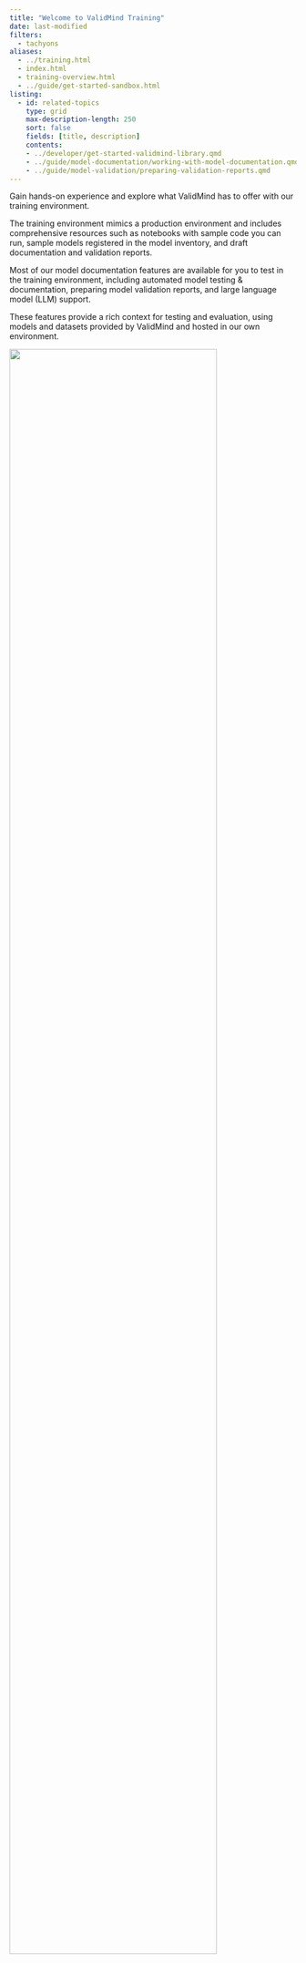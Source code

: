 ```yaml
---
title: "Welcome to ValidMind Training"
date: last-modified
filters:
  - tachyons
aliases:
  - ../training.html
  - index.html
  - training-overview.html
  - ../guide/get-started-sandbox.html
listing:
  - id: related-topics
    type: grid
    max-description-length: 250
    sort: false
    fields: [title, description]
    contents:
    - ../developer/get-started-validmind-library.qmd
    - ../guide/model-documentation/working-with-model-documentation.qmd
    - ../guide/model-validation/preparing-validation-reports.qmd
---
```


Gain hands-on experience and explore what ValidMind has to offer with our training environment. 

The training environment mimics a production environment and includes comprehensive resources such as notebooks with sample code you can run, sample models registered in the model inventory, and draft documentation and validation reports.

:::: {.flex .flex-wrap .justify-around}

::: {.w-50-ns}

Most of our model documentation features are available for you to test in the training environment, including automated model testing & documentation, preparing model validation reports, and large language model (LLM) support. 

These features provide a rich context for testing and evaluation, using models and datasets provided by ValidMind and hosted in our own environment. 

:::

::: {.w-40-ns}

<!-- Using the variable in alt text messes up the image display  -->

![](/assets/img/validmind-demo-compact.png){width=85% fig-alt="An image showing the main ValidMind Platform main dashboard"}

:::

::::

::: {.prereq}

## {{< fa graduation-cap >}} Onboarding

Step-by-step instructions: 

1. Get your access credentials from ValidMind. 

   If you haven't reached out to us yet, email <info@validmind.ai> to enquire about access to the training environment.

<!--- FUTURE step for self-signup
1. Get your access credentials for the {{< var vm.platform >}} by signing up with ValidMind: [{{< var url.us1 >}}]({{< var url.us1 >}})
   
   This is the login URL for our {{< var vm.platform >}} where you can look at the model inventory for the different models. 
--->

2. When you receive your access credentials, make sure you can log in:

   - **ValidMind Jupyter Hub** — <https://jupyterhub.validmind.ai/>
   - **{{< var validmind.platform >}}** — [{{< var url.us1 >}}]({{< var url.us1 >}})

3. Join a kick-off session with ValidMind to get a free instructor-led hands-on demo.

   After we have received your request to try out the training environment, we will contact you to set up a kick-off session.

4. Try the training environment — [Getting started](#getting-started)

::: {.callout-important title="For testing and evaluation purposes only"}
Do not upload proprietary information — the training environment environment is not to be used for production. If you have questions about testing in the training environment, please [provide feedback or ask for help](#provide-feedback-or-get-help).
:::

:::

## Getting started

What you try out first in the training environment depends on your role: 


### For model developers

:::: {.flex .flex-wrap .justify-around}

::: {.w-60-ns}

- Initialize the ValidMind Library
- Start the model development process
- Edit model documentation
- Collaborate with others
- Implement custom tests and integrate external test providers
- Finalize testing and documentation
- View documentation activity
- Submit for approval

:::

::: {.w-40-ns}

<div style="position: relative; display: inline-block; box-shadow: 2px 2px 4px rgba(0, 0, 0, 0.2); border-radius: 5px; border: 1px solid #222425;">
  <iframe src="training-for-model-developers.html" width="270" height="125" style="border:none; border-radius: 5px;"></iframe>
  <a href="training-for-model-developers.html" target="_blank" style="position: absolute; top: 0; left: 0; width: 100%; height: 100%; z-index: 10;"></a>
</div>

:::

::::

### For model validators

:::: {.flex .flex-wrap .justify-around}

::: {.w-60-ns}

- Review model documentation
- Analyze test results
- Add findings, assess compliance and link evidence
- Prepare validation reports
- Submit for review and approval

:::

::: {.w-40-ns}

<div style="position: relative; display: inline-block; box-shadow: 2px 2px 4px rgba(0, 0, 0, 0.2); border-radius: 5px; border: 1px solid #222425;">
  <iframe src="training-for-model-validators.html" width="270" height="125" style="border:none; border-radius: 5px;"></iframe>
  <a href="training-for-model-validators.html" target="_blank" style="position: absolute; top: 0; left: 0; width: 100%; height: 100%; z-index: 10;"></a>
</div>

:::

::::

### For administrators

:::: {.flex .flex-wrap .justify-around}

::: {.w-60-ns}

- Set up your organization
- Onboard users
- Manage roles, permissions, and groups
- Manage templates
- Manage workflows

:::

::: {.w-40-ns}

<div style="position: relative; display: inline-block; box-shadow: 2px 2px 4px rgba(0, 0, 0, 0.2); border-radius: 5px; border: 1px solid #222425;">
  <iframe src="training-for-administrators.html" width="270" height="125" style="border:none; border-radius: 5px;"></iframe>
  <a href="training-for-administrators.html" target="_blank" style="position: absolute; top: 0; left: 0; width: 100%; height: 100%; z-index: 10;"></a>
</div>

:::

::::

## Sample models

Sample models registered in the [model inventory](https://app.prod.validmind.ai/model-inventory) include:

- Housing prices prediction model
- Credit risk scorecard model
- Customer churn prediction model
- Interest rate time series forecasting model
- Large language model (LLM) demo application

Please note that we make updates to the models and datasets available in the training environment from time to time to provide you with our latest features. 

## Sample notebooks 

Each interactive notebook includes the sample code needed to automatically document a model: 

Notebook | Inventory model |
----------|-----------------|
| **[Quickstart for model documentation](https://jupyterhub.validmind.ai/hub/user-redirect/lab/tree/quickstart_customer_churn_full_suite.ipynb)**<br>Gets you started with the basic process of documenting models with ValidMind, from the {{< var vm.developer >}} to the {{< var vm.platform >}}. | [Demo] Customer Churn Model
| **[ValidMind introduction for model developers](https://jupyterhub.validmind.ai/hub/user-redirect/lab/tree/tutorials/intro_for_model_developers.ipynb)**<br>Learn how the end-to-end documentation process works based on common scenarios you encounter in model development settings. | [Demo] Customer Churn Model
| **[Document an application scorecard model](https://jupyterhub.validmind.ai/hub/user-redirect/lab/tree/code_samples/credit_risk/application_scorecard_demo.ipynb)**<br>Guides you through building and documenting an application scorecard model using the Lending Club sample dataset from Kaggle. | [Demo] Credit Risk Model
| **[Prompt validation for large language models (LLMs)](https://jupyterhub.validmind.ai/hub/user-redirect/lab/tree/code_samples/nlp_and_llm/foundation_models_integration_demo.ipynb)**<br>Run and document prompt validation tests for a large language model (LLM) specialized in sentiment analysis for financial news. | [Demo] Foundation Model - Text Sentiment Analysis
: Interactive sample notebooks {.hover tbl-colwidths="[65,35]"}

<!--- | Yes<br> | N/A | Credit Risk Model --->

## Provide feedback or get help
 
### Join our Slack community

Have feedback or questions? 

   - We sponsor a Slack community where you can **provide feedback** or **ask questions** — [Join Our Community Slack](/about/contributing/join-community.qmd){target="_blank"}.
   - There is a **dedicated channel for support** — [#community-support](https://validmind.slack.com/archives/C05FUFY9C4S). 

Our growing Slack community is not just for our products but also aims to foster discussions between AI risk practitioners and those involved in model risk management (MRM). Feel free to take a look around the other channels that are available and stay a while. 

### Get support 

To get help from a human, send an email to <support@validmind.ai>.

## Related topics 

:::{#related-topics}
:::